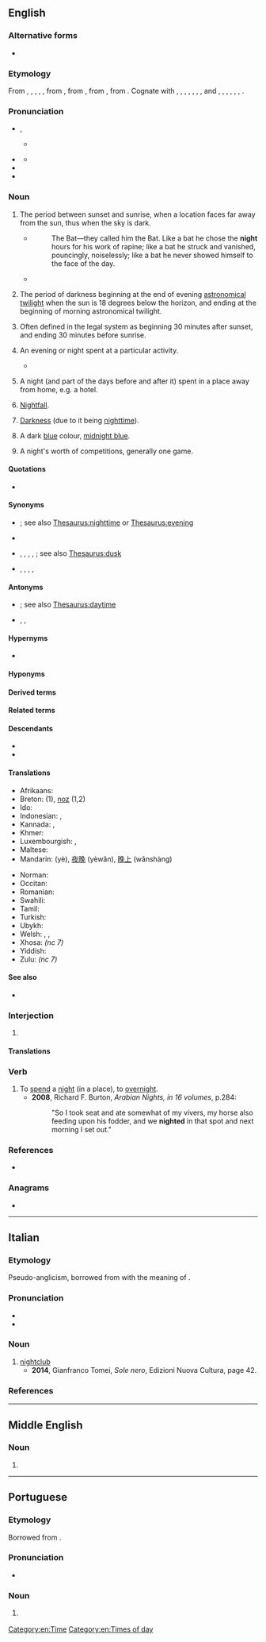 {{also|Night|niȝt}}
==English==
{{wikipedia}}

===Alternative forms===
* {{l|en|nite}} {{qualifier|informal}}

===Etymology===
From {{inh|en|enm|nighte}}, {{m|enm|night}}, {{m|enm|nyght}}, {{m|enm|niȝt}}, {{m|enm|naht}}, from {{inh|en|ang|niht}}, from {{inh|en|gmw-pro|*naht||night}}, from {{inh|en|gem-pro|*nahts||night}}, from {{inh|en|ine-pro|*nókʷts||night}}. Cognate with {{cog|sco|nicht}}, {{m|sco|neicht||night}}, {{cog|fy|nacht||night}}, {{cog|nl|nacht||night}}, {{cog|nds|Nacht||night}}, {{cog|de|Nacht||night}}, {{cog|da|nat||night}}, {{cog|sv|-}} and {{cog|no|natt||night}}, {{cog|fo|nátt||night}}, {{cog|is|nótt||night}}, {{cog|la|nox||night}}, {{cog|el|νύχτα||night}}, {{cog|ru|ночь||night}}, {{cog|sa|नक्ति|tr=nákti||night}}.

===Pronunciation===
* {{a|US|UK}} {{enPR|nīt}}, {{IPA|en|/naɪt/}}
** {{audio|en|en-us-night.ogg|Audio (US)}}
* {{a|UK|Scottish}} {{IPA|en|/nʌɪt/}}
** {{audio|en|LL-Q1860 (eng)-Back ache-night.wav|Audio (UK)}}
* {{rhymes|en|aɪt}}
* {{homophones|en|knight}}

===Noun===
{{en-noun|~}}

# {{lb|en|countable}} The period between sunset and sunrise, when a location faces far away from the sun, thus when the sky is dark.
#: {{ux|en|How do you sleep at '''night''' when you attack your kids like that!?}}
#* {{RQ:RnhrtHpwd Bat|I|01}}
#*: The Bat—they called him the Bat. Like a bat he chose the '''night''' hours for his work of rapine; like a bat he struck and vanished, pouncingly, noiselessly; like a bat he never showed himself to the face of the day.
#* {{quote-journal|en|date=2013-07-19|author=[http://www.theguardian.com/profile/iansample Ian Sample]
|volume=189|issue=6|page=34|magazine={{w|The Guardian Weekly}}
|title=[http://www.theguardian.com/lifeandstyle/2013/jul/08/irregular-bedtimes-affect-childrens-brains Irregular bedtimes may affect children's brains]
|passage=Irregular bedtimes may disrupt healthy brain development in young children, according to a study of intelligence and sleeping habits.&nbsp; &para;&nbsp;Going to bed at a different time each '''night''' affected girls more than boys, but both fared worse on mental tasks than children who had a set bedtime, researchers found.}}
# {{lb|en|astronomy|countable}} The period of darkness beginning at the end of evening [[astronomical twilight]] when the sun is 18 degrees below the horizon, and ending at the beginning of morning astronomical twilight.
# {{lb|en|legal|countable}} Often defined in the legal system as beginning 30 minutes after sunset, and ending 30 minutes before sunrise.
# {{lb|en|countable}} An evening or night spent at a particular activity.
#: {{ux|en|a '''night''' on the town}}
#* {{quote-journal|en|date=2013-06-08|volume=407|issue=8839|page=52|magazine={{w|The Economist}}
|title=[http://www.economist.com/news/international/21579039-chinas-growing-empire-ports-abroad-mainly-about-trade-not-aggression-new-masters The new masters and commanders]
|passage=From the ground, Colombo’s port does not look like much. Those entering it are greeted by wire fences, walls dating back to colonial times and security posts. For mariners leaving the port after lonely '''nights''' on the high seas, the delights of the B52 Night Club and Stallion Pub lie a stumble away.}}
# {{lb|en|countable}} A night (and part of the days before and after it) spent in a place away from home, e.g. a hotel.
#: {{ux|en|I stayed my friend's house for three '''nights'''.}}
# {{lb|en|uncountable}} [[nightfall|Nightfall]].
#: {{ux|en|from noon till '''night'''}}
# {{lb|en|uncountable}} [[darkness|Darkness]] (due to it being [[nighttime]]).
#: {{ux|en|The cat disappeared into the '''night'''.}}
# {{lb|en|uncountable}} A dark [[blue]] colour, [[midnight blue]].
#: {{color panel|002266}}
# {{lb|en|sports|colloquial}} A night's worth of competitions, generally one game.

====Quotations====
* {{seeCites|en}}

====Synonyms====
* {{sense|evening or night spent at a particular activity}} {{l|en|evening}}; see also [[Thesaurus:nighttime]] or [[Thesaurus:evening]]
* {{sense|quality of sleep}} {{l|en|sleep}}
* {{sense|nightfall}} {{l|en|dark}}, {{l|en|dusk}}, {{l|en|nightfall}}, {{l|en|sundown}}, {{l|en|sunset}}; see also [[Thesaurus:dusk]]
* {{sense|darkness}} {{l|en|blackness}}, {{l|en|darkness}}, {{l|en|gloom}}, {{l|en|obscurity}}, {{l|en|shadow}}

====Antonyms====
* {{sense|period between sunset and sunrise}} {{l|en|day}}; see also [[Thesaurus:daytime]]
* {{sense|darkness}} {{l|en|brightness}}, {{l|en|daylight}}, {{l|en|light}}

====Hypernyms====
* {{l|en|24-hour day}}

====Hyponyms====
{{col4|en|first night
|last night
|midnight
|tonight
|tomorrow night
|Twelfth Night
|{{l|en|yesterday night}} {{qualifier|rare compared to ''[[last night]]''}}
}}

====Derived terms====
{{der4|en|{{l|en|all-night}}<!--adjective: that goes on all night-->
|{{l|en|all-nighter}}, {{l|en|allnighter}}
|day-and-night
|day-night
|eight-night
|evennight
|five-night
|fly-by-night
|fortnightly
|fortnight
|four-night
|goodnight
|midnight
|night-bat
|nightcap
|nightclub
|nightclubbing
|nightcore
|nightdress
|nightfall
|nightgown
|nighthawk
|nightie
|nightingale
|nightjar
|{{l|en|nightlife}}, |nightlives
|nightlight
|nightlong
|nightly
|nightman
|nightmare
|nightmarish
|night-night
|nightpiece
|night-raven
|nightrider
|nightshade
|nightshirt
|nightspot
|nightstand
|dark night of the soul
|nightstick
|nightstool
|nighttide
|{{l|en|nighttime}}, |night-time
|nightwalker
|nightwatchman
|nightwear
|nightwork
|nighty
|nine-night
|one-night
|overnight
|sennight
|sevennight
|six-night
|ten-night
|three-night
|tonight
|two-night
|yesternight
}}

====Related terms====
{{rel4|en|at night
|day and night
|day-night cycle
|lady of the night
|like night and day
|night and day
|night blindness
|night cart
|night court
|night crawler
|night emission
|night letter
|night owl
|night shift
|night sky
|night soil
|night terror
|night watch
|ships that pass in the night
|the night is young
}}

====Descendants====
* {{desc|pis|naet}}
* {{desc|ko|나이트|bor=1}}

====Translations====
{{trans-top|period between sunset and sunrise}}
{{multitrans|data=
* Abkhaz: {{tt|ab|аҵх|sc=Cyrl}}, {{tt|ab|аҵых|sc=Cyrl}}
* Adyghe: {{tt|ady|чэщы}}; {{tt|ady|чэщ}} {{qualifier|Shapsug}}
* Afrikaans: {{tt+|af|nag}}
* Ahom: {{tt|aho|𑜁𑜢𑜤𑜃𑜫}}
* Ainu: {{tt|ain|アンチカㇻ|tr=ancikar}}
* Akkadian: {{tt|akk|𒆥𒋝|tr=liliātu|sc=Xsux}}
* Albanian: {{tt+|sq|natë|f}}
* American Sign Language: {{tt|ase|BentB@BackHand-PalmDown-FlatB@CenterChesthigh-PalmDown Contact}}
* Amharic: {{tt|am|ሌት|sc=Ethi}}
* Arabic: {{tt|ar|لَيْلَة|f}}, {{tt+|ar|لَيْل}} {{qualifier|collective}}
*: Egyptian Arabic: {{tt|arz|ليل|m|tr=lēl|sc=Arab}}, {{tt|arz|ليلة|f|tr=lēla|sc=Arab}}
*: Gulf Arabic: {{tt|afb|بليل}}
* Aragonese: {{tt|an|nueit|f}}, {{tt|an|nuei|f}}
* Aramaic:
*: Hebrew: {{tt|arc|לליא|m|tr=lilyā’|sc=Hebr}}
*: Syriac: {{tt|syc|ܠܠܝܐ|m|tr=lilyā’|sc=Syrc}}
* Armenian: {{tt+|hy|գիշեր}}
* Aromanian: {{tt|rup|noapti|f}}, {{tt|rup|noapte|f}}
* Assamese: {{tt|as|ৰাতি|sc=Beng|tr=rati}}
* Asturian: {{tt+|ast|nueche|f}}
* Atayal: {{tt|tay|gbyan}}
* Avestan: {{tt|ae|𐬑𐬴𐬀𐬞𐬀𐬥|f|tr=xšapan|sc=Avst}}, {{tt|ae|𐬥𐬀𐬑𐬙𐬎}}
* Aymara: {{tt+|ay|aruma}}
* Azerbaijani: {{tt+|az|gecə}}
* Bakhtiari: {{tt|bqi|شو|tr=šaw|sc=fa-Arab}}
* Baluchi: {{tt|bal|شپ|tr=šap}}
* Bashkir: {{tt|ba|төн}}
* Basque: {{tt+|eu|gau}}
* Bavarian: {{tt|bar|Nocht}}
* Belarusian: {{tt+|be|ноч|f}}
* Bengali: {{tt+|bn|রাত}}
* Breton: {{tt+|br|noz}}
* Bulgarian: {{tt+|bg|нощ|f}}
* Burmese: {{tt+|my|ည|sc=Mymr}}
* Buryat: {{tt|bua|һүни|sc=Cyrl}}
* Catalan: {{tt+|ca|nit|f}}
* Catawba: {{tt|chc|witchawa}}
* Central Atlas Tamazight: {{tt|tzm|ⵉⴹ|tr=iḍ}}
* Central Dusun: {{tt|dtp|doungotuong}}
* Central Mazahua: {{tt|maz|xomu̷}}
* Central Sierra Miwok: {{tt|csm|kawý·ly-}}
* Chakma: {{t-needed|ccp}}
* Chamicuro: {{tt|ccc|chpolyaye}}
* Chamorro: {{tt|ch|puengi}}
* Chechen: {{tt|ce|буьйса|sc=Cyrl}}
* Cherokee: {{tt|chr|ᏒᎠᏱ|tr=svayi|sc=Cher}}
* Cheyenne: {{t|chy|táa'e}}
* Chickasaw: {{tt|cic|oklhili}}
* Chinese:
*: Cantonese: {{tt|yue|夜晚|tr=je6 maan5}}
*: Dungan: {{tt|dng|е}}, {{tt|dng|еван}}, {{tt|dng|ванщи}}
*: Mandarin: {{tt+|cmn|夜晚|tr=yèwǎn}}, {{tt+|cmn|夜|tr=yè}}, {{tt+|cmn|宵|tr=xiāo}}
*: Min Nan: {{tt+|nan|暗暝|tr=àm-mê, àm-mî}}, {{tt|nan|暗頭|tr=àm-thâu}}, {{tt+|nan|暝時|tr=mê-sî, mî-sî}}, {{tt+|nan|暗時|tr=àm-sî}}
*: Wu: {{tt|wuu|夜到|tr=hhia tau}}
* Chukchi: {{tt|ckt|ныкирит|tr=nykirit}}
* Chuvash: {{tt|cv|ҫӗр|sc=Cyrl}}
* Coptic:
*: Bohairic: {{tt|cop|ⲉϫⲱⲣϩ}}
*: Sahidic: {{tt|cop|ⲟⲩϣⲏ}}
* Cornish: {{tt|kw|nos|f}}
* Czech: {{tt+|cs|noc|f}}
* Dalmatian: {{tt|dlm|nuat}}
* Danish: {{tt+|da|nat|c}}
* Dhivehi: {{t-needed|dv}}
* Dolgan: {{tt|dlg|түүн|tr=tüün|sc=Cyrl}}
* Dutch: {{tt+|nl|nacht|m}}
* Eastern Bontoc: {{tt|ebk|lafi}}
* Eastern Cham: {{t-needed|cjm}}
* Egyptian: {{t-egy|grḥ|m|h=g:r-H-N2}}
* Emilian: {{tt|egl|nôt|f}}
* Erzya: {{tt|myv|ве|sc=Cyrl}}
* Eshtehardi: {{tt|esh|شو|tr=šow|sc=fa-Arab}}
* Esperanto: {{tt+|eo|nokto}}
* Estonian: {{tt+|et|öö}}
* Ewe: {{tt|ee|zã}}
* Extremaduran: {{tt|ext|nochi|f}}
* Faroese: {{tt+|fo|nátt|f}}
* Finnish: {{tt+|fi|yö}}
* French: {{tt+|fr|nuit|f}}
* Friulian: {{tt|fur|gnot|f}}
* Gagauz: {{tt|gag|gecä}}
* Galician: {{tt+|gl|noite|f}}
* Ge'ez: {{tt|gez|ሌሊት|sc=Ethi}}
* Georgian: {{tt+|ka|ღამე}}
* German: {{tt+|de|Nacht|f}}
*: Middle High German: {{tt|gmh|naht|f}}
* Gilbertese: {{tt|gil|bong}}
* Gothic: {{tt|got|𐌽𐌰𐌷𐍄𐍃|f}}
* Greek: {{tt+|el|νύχτα|f}}
*: Ancient: {{tt|grc|νύξ|f}}
* Guaraní: {{tt|gn|pyhare}}
* Gujarati: {{tt|gu|રાત|f}}, {{tt+|gu|રાત્રી|f}}
* Haitian Creole: {{tt|ht|lannuit}}
* Hawaiian: {{tt|haw|pō}}
* Hebrew: {{tt+|he|לַיְלָה|m|tr=láyla}}
* Hindi: {{tt+|hi|रात|f}}, {{tt+|hi|रात्रि|f}}, {{tt+|hi|शब|f}}, {{tt+|hi|रात्र|f}}, {{tt+|hi|राति|f}}
* Hittite: {{tt|hit|𒅖𒉺𒀭𒍝|tr=išpanz|c}}
* Hungarian: {{tt+|hu|éjszaka}}, {{tt+|hu|éjjel}}, {{tt+|hu|éj}}
* Hunsrik: {{tt|hrx|Nacht|f}}, {{tt|hrx|naacht|f}}
* Iban: {{tt|iba|malam}}
* Icelandic: {{tt+|is|nótt|f}}, {{qualifier|archaic}} {{tt+|is|nátt|f}}, {{qualifier|skaldic}} {{tt+|is|njóla|f}}
* Ido: {{tt+|io|nokto}}
* Ilocano: {{tt|ilo|rabii}}
* Indonesian: {{tt+|id|malam}}
* Ingrian: {{tt|izh|öö}}
* Ingush: {{tt|inh|бийса|sc=Cyrl}}
* Iranun: {{t-needed|ill}}
* Irish: {{tt+|ga|oíche|f}}
*: Old Irish: {{tt|sga|adaig|f}}
* Istriot: {{tt|ist|nuoto}}
* Istro-Romanian: {{tt|ruo|nopte|f}}
* Italian: {{tt+|it|notte|f}}
* Japanese: {{tt+|ja|夜|tr=よる, yoru, よ, yo}}
* Kabardian: {{tt|kbd|жэщ}}
* Kalmyk: {{tt|xal|сө|sc=Cyrl}}
* Kannada: {{tt+|kn|ಇರುಳು}}, {{tt+|kn|ರಾತ್ರಿ}}
* Kapampangan: {{tt|pam|bengi}}
* Karachay-Balkar: {{tt|krc|кече|tr=keçe|sc=Cyrl}}
* Karakalpak: {{tt|kaa|tu'n}}
* Kashubian: {{tt+|csb|noc|f}}
* Kazakh: {{tt+|kk|түн|sc=Cyrl}}
* Ket: {{tt|ket|си}}
* Khakas: {{tt|kjh|тӱн}}
* Khmer: {{tt+|km|យប់}}, {{tt+|km|រាត្រី}}
* Komi-Permyak: {{tt|koi|вой}}
* Korean: {{tt+|ko|밤}}
* Koryak: {{tt|kpy|ныкинык|tr=nəkinək|sc=Cyrl}}
* Kumyk: {{tt|kum|гече|tr=geçe|sc=Cyrl}}
* Kurdish:
*: Central Kurdish: {{tt+|ckb|شەو|tr=shaw}}
*: Northern Kurdish: {{tt+|kmr|şev|f}}
* Kyrgyz: {{tt+|ky|түн|sc=Cyrl}}
* Ladino: {{tt|lad|noche|f}}
* Lao: {{tt|lo|ຄືນ}}
* Latgalian: {{tt|ltg|nakts|f}}
* Latin: {{tt+|la|nox|f}}
* Latvian: {{tt+|lv|nakts|f}}
* Ligurian: {{tt|lij|néutte|f}}
* Lingala: {{tt|ln|butú}}
* Lithuanian: {{tt+|lt|naktis|f}}, {{t+check|lt|šiaurė}}
* Livonian: {{tt|liv|īe}}
* Lombard: {{t|lmo|nott|f}}
* Lubuagan Kalinga: {{tt|knb|labi}}
* Luxembourgish: {{tt|lb|Nuecht|f}}, {{tt|lb|Nuet|f}}
* Macedonian: {{tt+|mk|ноќ|f}}
* Maguindanao: {{t-needed|mdh}}
* Malay: {{tt+|ms|malam}}, {{tt|ms|lailah}}
* Malayalam: {{tt+|ml|രാത്രി|sc=Mlym}}
* Maltese: {{tt|mt|lejl|m}}
* Manchu: {{tt|mnc|ᡩᠣᠪᠣᡵᡳ|tr=dobori}}
* Manx: {{tt|gv|oie|f}}
* Maore Comorian: {{tt|swb|uku|c11|c6}}
* Maori: {{tt|mi|pō}}
{{trans-mid}}
* Maranao: {{t|mrw|gagawi'i}}
* Marathi: {{tt+|mr|रात्र}}
* Mazanderani: {{tt|mzn|شو|tr=šo|sc=mzn-Arab}}
* Middle French: {{tt|frm|nuyt}}
* Middle Persian: {{tt|pal|LYLYA|tr=šab}}
* Mirandese: {{tt|mwl|nuite|f}}
* Mon: {{tt|mnw|ဗ္တံ|tr=hətɔm|sc=Mymr}}
* Mongolian: {{tt+|mn|шөнө}}
* Mòcheno: {{tt|mhn|nòcht|f}}
* Nahuatl:
*: Classical: {{tt|nci|yohualli}}
*: Guerrero: {{tt|ngu|yewajli}}
*: Highland Puebla: {{tt|azz|yohual}}
*: Mecayapan: {{tt|nhx|yóhual}}
*: Northern Puebla: {{tt|ncj|yohuali}}
*: Tetelcingo: {{tt|nhg|yohuali̱}}
*: Tlamacazapa: {{tt|nuz|yowali}}
* Nauruan: {{tt+|na|anubumin}}
* Navajo: {{tt|nv|tłʼééʼ}}
* Neapolitan: {{tt|nap|notte|f}}
* Nepali: {{tt|ne|रात|tr=rāt}}
* Ngazidja Comorian: {{tt|zdj|masihu|c6}}
* Nogai: {{tt|nog|туьн|sc=Cyrl}}
* Norman: {{tt|nrf|niet|f}} {{qualifier|Jersey|Guernsey}}, {{tt|nrf|nyit|f}} {{qualifier|continental Normandy}}
* Northern Ohlone: {{tt|cst|múr}}
* Northern Sami: {{tt|se|idja}}
* Northern Thai: {{t-needed|nod}}
* Norwegian:
*: Bokmål: {{tt+|nb|natt|f|m}}
*: Nynorsk: {{tt|nn|natt|f}}
* Occitan: {{tt+|oc|nuèch|f}}, {{tt+|oc|nuèit|f}}
* Oki-No-Erabu: {{tt|okn|夜|tr=いぃーる, yīru}}
* Okinawan: {{tt|ryu|夜|tr=ゆる, yuru; ゆー, yū}}
* Old Church Slavonic:
*: Cyrillic: {{tt|cu|нощь|f|sc=Cyrs}}
*: Glagolitic: {{tt|cu|ⱀⱁⱋⱐ|f|sc=Glag}}
* Old East Slavic: {{tt|orv|ночь|f}}
* Old English: {{tt|ang|niht|f}}
* Old French: {{tt|fro|nuit|f}}, {{tt|fro|noit|f}}
* Old Norse: {{tt|non|nátt|f}}, {{tt|non|njóla|f}}
* Old Occitan: {{tt|pro|noit}}
* Old Persian: {{tt|peo|xšap|sc=Xpeo}}
* Oriya: {{tt+|or|ରାତି}}
* Oromo: {{t|om|halkan}}
* Ossetian: {{tt|os|ӕхсӕв|sc=Cyrl}}
* Ottoman Turkish: {{tt|ota|كیجه|tr=gece}}
* Pashto: {{tt+|ps|شپه|f|tr=špa}}
* Pennsylvania German: {{tt|pdc|Nacht|f}}
* Persian: {{tt+|fa|شب|tr=šab|sc=fa-Arab}}
* Phake: {{t-needed|phk}}
* Phoenician: {{tt|phn|𐤋𐤋|tr=ll|sc=Phnx}}
* Piedmontese: {{tt|pms|neuit|f}}
* Pipil: {{tt|ppl|tayua}}
* Pitjantjatjara: {{tt|pjt|munga}}
* Polabian: {{tt|pox|nüc|f}}
* Polish: {{tt+|pl|noc|f}}
* Portuguese: {{tt+|pt|noite|f}}
* Punjabi: {{tt|pa|ਰਾਤ}}
* Quechua: {{tt+|qu|tuta}}, {{tt|qu|pagas}}, {{tt|qu|ch'isi}}
* Rohingya: {{tt|rhg|rait}}
* Romagnol: {{t-needed|rgn}}
* Romani: {{tt|rom|ratyi|f}}
* Romanian: {{tt+|ro|noapte|f}}
* Romansch: {{tt|rm|notg|f}}, {{tt|rm|not|f}}
* Russian: {{tt+|ru|ночь|f}}
* Rusyn: {{tt|rue|нуч|f}}
* Saho: {{t-needed|ssy}}
* Sami:
*: Inari: {{tt|smn|ijjâ}}
*: Kildin: {{tt|sjd|ыйй}}
*: Lule: {{tt|smj|idja}}
*: Northern: {{tt|se|idja}}
*: Pite: {{tt|sje|ijja}}
*: Southern: {{tt|sma|jïjje}}
*: Ter: {{tt|sjt|jɨjj}}
*: Ume: {{tt|sju|jïjja}}
* Samoan: {{tt|sm|valuapo}}, {{tt|sm|po}}
* Sanskrit: {{tt+|sa|रात्रि}}, {{tt+|sa|क्षप्|f|tr=kṣáp}}, {{tt+|sa|नक्ति|f}}
* Sardinian: {{tt|sc|noti|f}}, {{tt|sc|notti|f}}
* Saterland Frisian: {{tt|stq|Noacht|f}}
* Scots: {{tt|sco|nicht}}
* Scottish Gaelic: {{tt|gd|oidhche|f}}
* Serbo-Croatian:
*: Cyrillic: {{tt|sh|ноћ|f|sc=Cyrl}}
*: Roman: {{tt+|sh|noć|f}}
* Shan: {{tt+|shn|ၶိုၼ်}}
* Shona: {{tt|sn|husiku}}
* Shor: {{tt|cjs|тӱн|tr=tün|sc=Cyrl}}, {{tt|cjs|қара|tr=qara|sc=Cyrl}}
* Sicilian: {{tt+|scn|notti}}
* Sindhi: {{tt+|sd|رات|f|tr=rāt}}
* Sinhalese: {{tt|si|රැය}}
* Slovak: {{tt+|sk|noc|f}}
* Slovene: {{tt+|sl|noč|f}}
* Somali: {{tt+|so|habeen|f}}
* Sorbian:
*: Lower Sorbian: {{tt|dsb|noc|f}}
*: Upper Sorbian: {{tt|hsb|nóc|f}}
* Sotho: {{tt|st|hosiu}}
* Southern Altai: {{tt|alt|тӱн|tr=tün|sc=Cyrl}}
* Southern Kalinga: {{tt|ksc|lafi}}
* Spanish: {{tt+|es|noche|f}}
* Sundanese: {{tt|su|peuting}}, {{tt+|su|wengi}}
* Swahili: {{tt+|sw|usiku}}
* Swedish: {{tt+|sv|natt|c}}
* Sylheti: {{tt|syl|ꠞꠣꠁꠔ|tr=rait}}
* Tagalog: {{tt+|tl|gabi}}
* Tahitian: {{tt|ty|pō}}
* Tajik: {{tt+|tg|шаб|sc=Cyrl}}
* Talysh:
*: Asalemi: {{tt|tly|شو|tr=šav|sc=fa-Arab}}
* Tamil: {{tt+|ta|இரவு}}
* Tatar: {{tt+|tt|төн|sc=Cyrl}}, {{tt+|tt|төнгелек|sc=Cyrl}}
* Tausug: {{t|tsg|dūm}}
* Telugu: {{tt+|te|రాత్రి}}
* Thai: {{tt+|th|กลางคืน}}, {{tt+|th|คืน}}, {{tt+|th|ราตรี}}
* Tibetan: {{tt|bo|མཚན་མོ|sc=Tibt}}, {{tt|bo|དགོང་མོ|sc=Tibt}}
* Tigrinya: {{tt|ti|ለይቲ|sc=Ethi}}
* Tocharian B: {{tt|txb|yṣīye}}
* Tok Pisin: {{tt|tpi|nait}}
* Tongan: {{t-needed|to}}
* Turkish: {{tt+|tr|gece}}
* Turkmen: {{tt|tk|gije}}
* Tuvan: {{tt|tyv|дүн|sc=Cyrl}}
* Udmurt: {{tt|udm|уй}}
* Ugaritic: {{tt|uga|𐎍𐎍|tr=ll|sc=Ugar}}
* Ukrainian: {{tt+|uk|ніч|f}}
* Urdu: {{tt+|ur|رات|f|tr=rāt}}, {{tt+|ur|شب|f|tr=śab}}
* Uyghur: {{tt|ug|تۈن}}, {{tt|ug|كېچە}}
* Uzbek: {{tt+|uz|tun}}, {{tt+|uz|kecha}}
* Venetian: {{tt|vec|note|f}}
* Veps: {{tt|vep|ö}}
* Vietnamese: {{tt+|vi|đêm}}, {{tt+|vi|tối}}, {{tt+|vi|ban đêm}}, {{tt+|vi|khuya}} {{qualifier|late night}}
* Vilamovian: {{tt|wym|nocht|f}}, {{tt|wym|naocht|f}}
* Volapük: {{tt+|vo|neit}}
* Voro: {{tt|vor|üü}}
* Votic: {{tt|vot|üü}}
* Wakhi: {{tt|wbl|naγd}}
* Walloon: {{tt+|wa|nute|f}}, {{tt+|wa|niût|m|f}}
* Warlpiri: {{tt|wbp|munga}}
* Welsh: {{tt+|cy|nos|f}}
* West Frisian: {{tt+|fy|nacht|c}}
* Western Cham: {{t-needed|cja}}
* Western Panjabi: {{tt+|pnb|رات|f}}
* White Hmong: {{tt|mww|hmos}}
* Winnebago: {{tt|win|hąąhe}}
* Wolof: {{tt+|wo|guddi}}
* Yagnobi: {{tt|yai|хишап}}
* Yakan: {{t|yka|sangem}}
* Yakut: {{tt|sah|түүн|sc=Cyrl}}
* Yiddish: {{tt+|yi|נאַכט|f}}
* Yonaguni: {{tt|yoi|夜|tr=どぅる, duru}}
* Yucatec Maya: {{tt|yua|áak'ab}}
* Zazaki: {{tt+|zza|şew}}
* Zealandic: {{tt|zea|nacht|m}}
* Zhuang: {{tt|za|hwnz}}, {{tt|za|ngwnz}}
* Zulu: {{tt+|zu|ubusuku|c14}}
{{trans-bottom}}

{{trans-top|evening or night spent at a particular activity}}
* Arabic:
*: Moroccan Arabic: {{tt|ary|عشية|f|tr=ʿešeya}}, {{tt|ary|ليلة|f|tr=lila}}
* Armenian: {{tt+|hy|գիշեր}}
* Bavarian: {{tt|bar|Nocht}}
* Catalan: {{tt+|ca|vetllada|f}}, {{tt+|ca|vespre|m}}
* Czech: {{tt+|cs|večer|m}}
* Danish: {{tt+|da|aften|c}}
* Dutch: {{tt+|nl|avondje|n}}, {{tt+|nl|nachtje|n}}
* Eshtehardi: {{tt|esh|شو|tr=šow|sc=fa-Arab}}
* Estonian: {{tt+|et|õhtu}}
* Faroese: {{tt+|fo|kvøld|n}}
* Finnish: {{tt+|fi|ilta}}, {{tt+|fi|yö}}
* French: {{tt+|fr|soirée|f}}, {{tt+|fr|nuit|f}}
* German: {{tt+|de|Abend|m}}, {{qualifier|in bed}} {{tt+|de|Nacht|f}}
* Hebrew: {{tt+|he|לַיְלָה|m|tr=láyla}}
* Hungarian: {{tt+|hu|éjszaka}}, {{tt|hu|éjszakázás}}
* Icelandic: {{tt+|is|nótt|f}}
* Japanese: {{tt|ja|一晩|tr=hitoban}}
* Kurdish:
*: Central Kurdish: {{tt+|ckb|شەو|tr=shaw}}
*: Northern Kurdish: {{tt+|kmr|şev|f}}
{{trans-mid}}
* Latin: {{tt+|la|nox|f}}
* Luxembourgish: {{tt|lb|Owend|m}}, {{tt|lb|Nuecht|f}}, {{tt|lb|Nuet|f}}, {{tt|lb|Soirée|f}}
* Malay: {{tt+|ms|bermalam}}
* Maltese: {{tt|mt|lejla|f}}
* Norwegian:
*: Bokmål: {{tt+|nb|kveld|m}}, {{tt+|nb|aften|m}}
*: Nynorsk: {{tt|nn|kveld|m}}, {{tt|nn|aftan|m}}
* Persian: {{tt+|fa|شامگاه|tr=šāmgāh}}
* Portuguese: {{tt+|pt|noitada|f}}, {{tt+|pt|noite|f}}
* Romanian: {{tt+|ro|noapte}}
* Russian: {{tt+|ru|вечер|m}}
* Scottish Gaelic: {{tt|gd|oidhche|f}}
* Sindhi: {{tt|sd|شام|tr=shāma}}
* Slovak: {{tt|sk|večer|m}}
* Slovene: {{tt+|sl|večer|m}}
* Spanish: {{tt+|es|tarde|f}}
* Swahili: {{tt+|sw|usiku}}
* Telugu: {{tt|te|రాత్రి గడుపుట}}
* Thai: {{tt+|th|คืน}}
* Vietnamese: {{tt+|vi|đêm}}
* Walloon: {{tt+|wa|shijhe|f}}, {{tt+|wa|swerêye|f}}, {{tt+|wa|nute|f}}
{{trans-bottom}}

{{trans-top|night spent away from home}}
* Armenian: {{tt+|hy|գիշեր}}
* Bavarian: {{tt|bar|Nocht}}
* Bulgarian: {{tt|bg|нощувка|f}}
* Catalan: {{tt+|ca|nit|f}}
* Czech: {{tt+|cs|noc|f}}
* Danish: {{tt+|da|overnatning|c}}
* Dutch: {{tt+|nl|overnachting|f}}, {{tt+|nl|nacht|m}}
* Estonian: {{tt+|et|öö}}
* Ewe: {{tt|ee|zã|n}}
* Finnish: {{tt+|fi|yö}}, {{tt+|fi|yöpyminen}}
* French: {{tt+|fr|nuit|f}}, {{tt+|fr|nuitée|f}}
* German: {{tt+|de|Übernachtung|f}}, {{tt+|de|Nacht|f}}
* Hebrew: {{tt+|he|לילה|m|tr=lailah}}
* Hungarian: {{tt+|hu|éjszaka}}, {{tt|hu|éjszakázás}}
* Icelandic: {{tt+|is|nótt|f}}
* Ido: {{tt+|io|nokto}}
* Japanese: {{tt|ja|一泊|tr=ippaku}}
* Kurdish:
*: Central Kurdish: {{tt+|ckb|شەو|tr=shaw}}
*: Northern Kurdish: {{tt+|kmr|şev|f}}
{{trans-mid}}
* Latin: {{tt+|la|nox|f}}
* Malay: {{tt+|ms|malam}}
* Maltese: {{tt|mt|lejl|m}}
* Norwegian:
*: Bokmål: {{tt|nb|overnatting|m|f}}
*: Nynorsk: {{tt|nn|overnatting|f}}
* Portuguese: {{tt+|pt|pernoite|m}}, {{tt|pt|pernoitada|f}}
* Romanian: {{tt+|ro|noapte}}
* Russian: {{tt+|ru|ночь}}
* Scottish Gaelic: {{tt|gd|oidhche|f}}
* Slovak: {{tt+|sk|noc|f}}
* Slovene: {{tt|sl|nočitev|f}}
* Swahili: {{tt+|sw|usiku}}
* Swedish: {{tt+|sv|övernattning}}
* Thai: {{tt+|th|คืน}}
* Tok Pisin: {{tt|tpi|nait}}
* Vietnamese: {{tt+|vi|đêm}}
{{trans-bottom}}

{{trans-top|quality of sleep obtained during a night}}
* Armenian: {{tt+|hy|գիշեր}}
* Bavarian: {{tt|bar|Nocht}}
* Burmese: {{tt|my|အိပ်ရေး|sc=Mymr}}
* Catalan: {{tt+|ca|nit|f}}
* Danish: {{tt|da|nattesøvn|c}}
* Dutch: {{tt+|nl|nachtrust|m}}
* Finnish: {{tt+|fi|yöuni}}, {{tt+|fi|yö}}
* French: {{tt+|fr|nuit|f}}
* German: {{tt+|de|Nacht|f}}
* Hindi: {{tt+|hi|निद्रा|f}}
* Hungarian: {{tt+|hu|éjszaka}}
* Kurdish:
*: Central Kurdish: {{tt+|ckb|شەو|tr=shaw}}
*: Northern Kurdish: {{tt+|kmr|şev|f}}
{{trans-mid}}
* Latin: {{tt+|la|nox|f}}
* Malay: {{tt+|ms|malam}}
* Norwegian:
*: Bokmål: {{tt|nb|nattesøvn|m}}
*: Nynorsk: {{tt|nn|nattesøvn|m}}, {{tt|nn|nattesvevn|m}}
* Portuguese: {{tt+|pt|sono|m}}
* Scottish Gaelic: {{tt|gd|oidhche|f}}
* Swahili: {{tt+|sw|usiku}}
* Telugu: {{tt|te|గాఢనిద్ర}}
* Vietnamese: {{tt+|vi|đêm}}, {{t-simple|interwiki=1|vi|langname=Vietnamese|đêm ngủ}}
{{trans-bottom}}

{{trans-top|nightfall}}
* American Sign Language: {{tt|ase|BentB@BackHand-PalmDown-FlatB@CenterChesthigh-PalmDown Contact}}
* Arabic: {{tt+|ar|مَغْرِب|m}}
*: Moroccan Arabic: {{tt|ary|مغْرب|m|tr=meghreb}}
* Armenian: {{tt+|hy|գիշեր}}
* Bulgarian: {{tt|bg|смрачаване|n}}
* Catalan: {{tt+|ca|vesprada|f}}, {{tt|ca|foscant|m}}
* Chinese:
*: Mandarin: {{tt+|cmn|黄昏|tr=huánghūn}}
* Danish: {{tt+|da|aften|c}}, {{tt+|da|skumring|c}}
* Estonian: {{tt|et|öö saabumine}}
* Ewe: {{tt|ee|zã|n}}
* Finnish: {{tt+|fi|ilta}}
* French: {{tt+|fr|soir|m}}
* Hindi: {{tt+|hi|साँझ|f}}
* Hungarian: {{tt+|hu|este}}, {{tt+|hu|alkonyat}}, {{tt+|hu|alkony}}, {{tt+|hu|szürkület}}, {{tt+|hu|napnyugta}}, {{tt|hu|napszállta}}
* Icelandic: {{tt+|is|nótt|f}}
* Irish: {{tt|ga|titim na hoíche|f}}, {{tt|ga|teacht na hoíche|m}}
* Japanese: {{tt+|ja|日暮れ|tr=higure}}
{{trans-mid}}
* Korean: {{tt+|ko|황혼}}
* Kurdish:
*: Central Kurdish: {{tt+|ckb|شەو|tr=shaw}}
*: Northern Kurdish: {{tt+|kmr|şev|f}}
* Lithuanian: {{tt+|lt|vakaras}}
* Navajo: {{tt|nv|tłʼééʼ}}
* Norwegian:
*: Bokmål: {{tt+|nb|skumring|m|f}}
*: Nynorsk: {{tt|nn|skumring|f}}
* Portuguese: {{tt+|pt|anoitecer|m}}
* Romanian: {{tt+|ro|noapte|f}}, {{tt+|ro|înserare|f}}
* Scottish Gaelic: {{tt|gd|oidhche|f}}
* Sindhi: {{tt|sd|ِسنجھا|f|tr=sanjhā}}
* Swahili: {{tt+|sw|jioni}}
* Swedish: {{tt+|sv|skymning}}
* Telugu: {{tt|te|చీకటి పడుట}}
* Thai: {{tt+|th|ค่ำ}}
* Vietnamese: {{tt+|vi|tối}}
* Walloon: {{tt+|wa|nute|f}}, {{tt+|wa|niût|m|f}}, {{tt+|wa|anuti|m}}
{{trans-bottom}}

{{trans-top|darkness}}
* Armenian: {{tt+|hy|աղջամուղջ}}, {{tt+|hy|գիշեր}}
* Bashkir: {{tt|ba|ҡараңғы|sc=Cyrl}}
* Bavarian: {{tt|bar|Nocht}}
* Bulgarian: {{tt+|bg|мрак|m}}
* Catalan: {{tt+|ca|nit|f}}, {{tt+|ca|fosca|f}}, {{tt+|ca|obscuritat|f}}
* Czech: {{tt+|cs|noc|f}}
* Danish: {{tt+|da|nat|c}}, {{tt+|da|mørke|n}}
* Dutch: {{tt|nl|nachtelijke duisternis|f}}
* Estonian: {{tt|et|pimedus}}
* Finnish: {{tt+|fi|pimeys}}, {{tt+|fi|pimeä}}, {{tt+|fi|yö}}
* French: {{tt+|fr|nuit|f}}, {{tt+|fr|noirceur|f}}, {{tt+|fr|obscurité|f}}
* German: {{tt+|de|Nacht|f}}, {{tt+|de|Dunkelheit|f}}
* Hawaiian: {{tt|haw|pō}}
* Hindi: {{tt+|hi|तारकी}}
* Hungarian: {{tt+|hu|éjszaka}}, {{tt+|hu|sötétség}}, {{tt+|hu|sötét}}
* Ido: {{tt+|io|obskureso}}
* Irish: {{tt+|ga|dorchadas|m}}
* Japanese: {{tt+|ja|闇|tr=yami}}
* Kurdish:
*: Central Kurdish: {{tt+|ckb|تاریکی|tr=tAreekee}}
*: Northern Kurdish: {{tt+|kmr|şev|f}}
* Latin: {{tt+|la|nox|f}}, {{tt+|la|tenebrae|f-p}}, {{tt|la|nocturna tempora|n-p}}, {{tt|la|caligo|f}}
* Malay: {{tt+|ms|malam}}
{{trans-mid}}
* Navajo: {{tt|nv|chahałheeł}}
* Norwegian:
*: Bokmål: {{tt|nb|mørke|n}}
*: Nynorsk: {{tt|nn|mørker|n}}
* Persian: {{tt+|fa|تاریکی|tr=tāriki|sc=fa-Arab}}
* Portuguese: {{tt+|pt|escuridão|m}}, {{tt+|pt|noite|f}}, {{tt+|pt|trevas|f}}
* Romanian: {{tt+|ro|întuneric}}
* Russian: {{tt+|ru|тьма|f}}, {{tt+|ru|темнота|f}}
* Scottish Gaelic: {{tt|gd|oidhche|f}}
* Serbo-Croatian:
*: Cyrillic: {{tt|sh|тама|f|sc=Cyrl}}
*: Roman: {{tt+|sh|tama|f}}
* Slovene: {{tt+|sl|tema|f}}
* Spanish: {{tt+|es|oscuridad|f}}
* Swahili: {{tt+|sw|usiku}}
* Swedish: {{tt+|sv|mörker}}
* Tagalog: {{tt|tl|kadiliman}}
* Telugu: {{tt+|te|చీకటి}}
* Thai: {{tt+|th|ความมืด}}
* Tok Pisin: {{tt|tpi|tudak}}
* Vietnamese: {{tt+|vi|tối}}
}}<!-- close {{multitrans}} -->
{{trans-bottom}}

{{checktrans-top}}
* Afrikaans: {{t+check|af|nag}}
* Breton: {{t+check|br|nozvezh|f}} (1), [[noz]] {{g|f}} (1,2)
* Ido: {{t+check|io|nokto}}
* Indonesian: {{t+check|id|malam}}, {{t-check|id|malam hari}}
* Kannada: {{t+check|kn|ರಾತ್ರಿ}}, {{t+check|kn|ಇರುಳು}}
* Khmer: {{t+check|km|យប់|tr=yup}}
* Luxembourgish: {{t-check|lb|Nuecht|f}}, {{t-check|lb|Nuet|f}}
* Maltese: {{t-check|mt|lejl|m}}
* Mandarin: {{t+check|cmn|夜}} (yè), [[夜晚]] (yèwǎn), [[晚上]] (wǎnshàng)
{{trans-mid}}
* Norman: {{t-check|nrf|niet|f}} {{qualifier|Jersey}}
* Occitan: {{t+check|oc|nuèit}}
* Romanian: {{t+check|ro|noapte|f}}
* Swahili: {{t+check|sw|usiku|c5}}
* Tamil: {{t+check|ta|இரவு}}
* Turkish: {{t+check|tr|gece}}
* Ubykh: {{t-check|uby|ŝʷəwa}}
* Welsh: {{t+check|cy|nos|f}}, {{t-check|cy|noson|f}}, {{t+check|cy|noswaith|f}}
* Xhosa: {{t-check|xh|ubusuku}} ''(nc 7)''
* Yiddish: {{t+check|yi|נאַכט|f}}
* Zulu: {{t+check|zu|ubusuku}} ''(nc 7)''
{{trans-bottom}}

====See also====
* {{list:times of day/en}}

===Interjection===
{{en-interj}}

# {{ellipsis of|en|good night}}
#: {{ux|en|'''Night''', y'all! Thanks for a great evening!}}

====Translations====
<!-- This is for shortened expressions. There's a separate entry for ordinary good night's wishes -->
{{trans-top|Short for good night}}
{{multitrans|data=
* Bengali: {{tt+|bn|রাত্রি}}
* Dutch: {{tt+|nl|nacht|c}}
* Finnish: {{tt+|fi|öitä!}}
* German: {{tt+|de|Nacht!}}
* Hindi: {{tt+|hi|रात्रि}}
* Irish: {{tt|ga|oíche mhaith}}
{{trans-mid}}
* Malay: {{tt+|ms|malam}}
* Swahili: {{tt+|sw|usiku}}
* Swedish: {{tt|sv|gonatt}}
* Telugu: {{tt|te|నిద్ర లేమి}}
* Vietnamese: {{tt|vi|[[chúc]] [[ngủ]] [[ngon]]}}, {{tt+|vi|tạm biệt}}
* West Frisian: {{tt+|fy|nacht}}
}}<!-- close {{multitrans}} -->
{{trans-bottom}}

===Verb===
{{en-verb}}

# To [[spend]] a [[night]] (in a place), to [[overnight]].
#* '''2008''', Richard F. Burton, ''Arabian Nights, in 16 volumes'', p.284:
#*: "So I took seat and ate somewhat of my vivers, my horse also feeding upon his fodder, and we '''nighted''' in that spot and next morning I set out{{nb...}}."

===References===
* {{R:OneLook}}

===Anagrams===
* {{anagrams|en|a=ghint|Thing|thing}}

[[Category:en:Time]]
[[Category:en:Times of day]]

----

==Italian==
{{was fwotd|it|2019|June|7}}

===Etymology===
Pseudo-anglicism, borrowed from {{bor|it|en|night}} with the meaning of {{m|en|nightclub}}.

===Pronunciation===
* {{it-IPA|nàit|n={{R:it:DiPI}}}}
* {{hyph|it|night}}

===Noun===
{{it-noun|m|-}}

# [[nightclub]]
#* '''2014''', Gianfranco Tomei, ''Sole nero'', Edizioni Nuova Cultura, page 42.
#*: {{quote|it|Al centro di un '''night''' affollatissimo, su una pista, due ballerine stupiscono i clienti con i movimenti d'una danza moderna.|At the center of a crowded '''nightclub''', on a dancefloor, two dancers amaze customers with the movements of a modern dance.}}

===References===
<references />

----

==Middle English==
<!--this Middle English entry was created using Template:new enm entry-->

===Noun===
{{enm-noun}}

# {{alternative form of|enm|nighte}}

----

==Portuguese==

===Etymology===
Borrowed from {{bor|pt|en|night}}.

===Pronunciation===
* {{a|Brazil}} {{IPA|pt|/ˈnajt͡ʃ/}}

===Noun===
{{pt-noun|f|s}}

# {{l|en|nightlife}} {{gloss|nocturnal entertainment activities, especially parties and shows}}